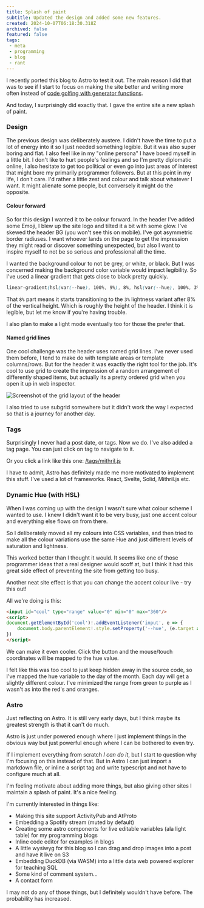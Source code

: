 ```yaml
---
title: Splash of paint
subtitle: Updated the design and added some new features.
created: 2024-10-07T06:18:30.318Z
archived: false
featured: false
tags:
 - meta
 - programming
 - blog
 - rant
---
```


I recently ported this blog to Astro to test it out.  The main reason I did that was to see if I start to focus on making the site better and writing more often instead of [code golfing with generator functions](https://github.com/JAForbes/blog/commit/88c4a2b7500f9c7cd87527b470376ff840eb4ef2).

And today, I surprisingly did exactly that.  I gave the entire site a new splash of paint.

### Design

The previous design was deliberately austere.  I didn't have the time to put a lot of energy into it so I just needed something legible.  But it was also super boring and flat.  I also feel like in my "online persona" I have boxed myself in a little bit.  I don't like to hurt people's feelings and so I'm pretty diplomatic online, I also hesitate to get too political or even go into just areas of interest that might bore my primarily programmer followers.  But at this point in my life, I don't care.  I'd rather a little zest and colour and talk about whatever I want.  It might alienate some people, but conversely it might do the opposite.

#### Colour forward

So for this design I wanted it to be colour forward.  In the header I've added some Emoji, I blew up the site logo and tilted it a bit with some glow.  I've skewed the header BG (you won't see this on mobile).  I've got asymmetric border radiuses.  I want whoever lands on the page to get the impression they might read or discover something unexpected, but also I want to inspire myself to not be so serious and professional all the time.

I wanted the background colour to not be grey, or white, or black.  But I was concerned making the background color variable would impact legibility.  So I've used a linear gradient that gets close to black pretty quickly.

```css
linear-gradient(hsl(var(--hue), 100%, 9%), 8%, hsl(var(--hue), 100%, 3%))
```

That `8%` part means it starts transitioning to the `3%` lightness variant after 8% of the vertical height.  Which is roughly the height of the header.  I think it is legible, but let me know if you're having trouble.

I also plan to make a light mode eventually too for those the prefer that.

#### Named grid lines

One cool challenge was the header uses named grid lines.  I've never used them before, I tend to make do with template areas or template columns/rows.  But for the header it was exactly the right tool for the job.  It's cool to use grid to create the impression of a random arrangement of differently shaped items, but actually its a pretty ordered grid when you open it up in web inspector.

<img style="max-width:100%" src="/assets/img/header-grid-screenshot.png" alt="Screenshot of the grid layout of the header"/>

I also tried to use subgrid somewhere but it didn't work the way I expected so that is a journey for another day.

### Tags

Surprisingly I never had a post date, or tags.  Now we do.  I've also added a tag page.  You can just click on tag to navigate to it.

Or you click a link like this one: [/tags/mithril.js](/tags/mithril.js)

I have to admit, Astro has definitely made me more motivated to implement this stuff.  I've used a lot of frameworks.  React, Svelte, Solid, Mithril.js etc.


### Dynamic Hue (with HSL)

When I was coming up with the design I wasn't sure what colour scheme I wanted to use.  I knew I didn't want it to be very busy, just one accent colour and everything else flows on from there.

So I deliberately moved all my colours into CSS variables, and then tried to make all the colour variations use the same Hue and just different levels of saturation and lightness.

This worked better than I thought it would.  It seems like one of those programmer ideas that a real designer would scoff at, but I think it had this great side effect of preventing the site from getting too busy.

Another neat site effect is that you can change the accent colour live - try this out!

<Slider/>

All we're doing is this:

```html
<input id="cool" type="range" value="0" min="0" max="360"/>
<script>
document.getElementById('cool')!.addEventListener('input', e => {
    document.body.parentElement!.style.setProperty('--hue', (e.target as HTMLInputElement).value)
})
</script>
```

We can make it even cooler.  Click the button and the mouse/touch coordinates will be mapped to the hue value.

<Toggle/>

I felt like this was too cool to just keep hidden away in the source code, so I've mapped the hue variable to the day of the month.  Each day will get a slightly different colour.  I've minimized the range from green to purple as I wasn't as into the red's and oranges.


### Astro

Just reflecting on Astro.  It is still very early days, but I think maybe its greatest strength is that it can't do much.

Astro is just under powered enough where I just implement things in the obvious way but just powerful enough where I can be bothered to even try.

If I implement everything from scratch _I can do it_, but I start to question why I'm focusing on this instead of that.  But in Astro I can just import a markdown file, or inline a script tag and write typescript and not have to configure much at all.

I'm feeling motivate about adding more things, but also giving other sites I maintain a splash of paint.  It's a nice feeling.

I'm currently interested in things like:

- Making this site support ActivityPub and AtProto
- Embedding a Spotify stream (muted by default)
- Creating some astro components for live editable variables (ala light table) for my programming blogs
- Inline code editor for examples in blogs
- A little wysiwyg for this blog so I can drag and drop images into a post and have it live on S3
- Embedding DuckDB (via WASM) into a little data web powered explorer for teaching SQL
- Some kind of comment system...
- A contact form

I may not do any of those things, but I definitely wouldn't have before.  The probability has increased.